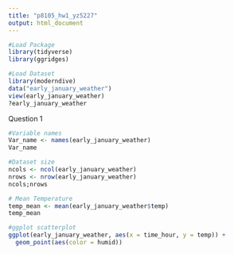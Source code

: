 ```yaml
---
title: "p8105_hw1_yz5227"
output: html_document
---
```


```r
#Load Package 
library(tidyverse)
library(ggridges)
```

```r
#Load Dataset
library(moderndive)
data("early_january_weather")
view(early_january_weather)
?early_january_weather
```
Question 1
```r
#Variable names
Var_name <- names(early_january_weather)
Var_name
```
```r
#Dataset size
ncols <- ncol(early_january_weather)
nrows <- nrow(early_january_weather)
ncols;nrows
```
```r
# Mean Temperature
temp_mean <- mean(early_january_weather$temp)
temp_mean
```
```r
#ggplot scatterplot
ggplot(early_january_weather, aes(x = time_hour, y = temp)) + 
  geom_point(aes(color = humid))
```

